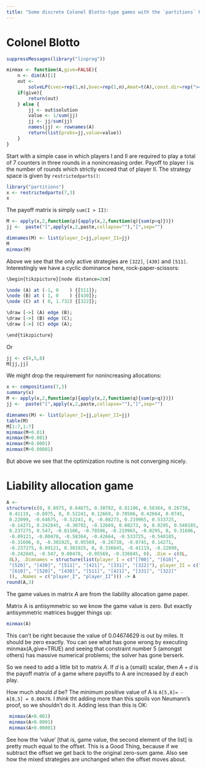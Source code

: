 ```yaml
---
title: "Some discrete Colonel Blotto-type games with the `partitions` R package"
---
```


# Colonel Blotto


```r
suppressMessages(library("linprog"))

minmax <- function(A,give=FALSE){
    n <- dim(A)[1]
    out <-
        solveLP(cvec=rep(1,n),bvec=rep(1,n),Amat=t(A),const.dir=rep(">=",n),maximum=FALSE)
    if(give){
        return(out)
    } else {
        jj <- out$solution
        value <- 1/sum(jj)
        jj <- jj/sum(jj)
        names(jj) <- rownames(A)
        return(list(probs=jj,value=value))
    }
}
```

Start with a simple case in which players I and II are required to
play a total of 7 counters in three rounds in a nonincreasing order.
Payoff to player I is the number of rounds which strictly exceed that
of player II.  The strategy space is given by `restrictedparts()`:


```r
library("partitions")
x <- restrictedparts(7,3)
x
```

The payoff matrix is simply `sum(I > II)`:

```r
M <- apply(x,2,function(p){apply(x,2,function(q){sum(p>q)})})
jj <-  paste("[",apply(x,2,paste,collapse=""),"]",sep="")

dimnames(M) <- list(player_I=jj,player_II=jj)
M
minmax(M)
```

Above we see that the only active strategies are `[322]`, `[430]` and
`[511]`.  Interestingly we have a cyclic dominance here, rock-paper-scissors:


```r
\begin{tikzpicture}[node distance=2cm]

\node (A) at (-1, 0    ) {[511]};
\node (B) at ( 1, 0    ) {[430]};
\node (C) at ( 0, 1.732) {[322]};

\draw [->] (A) edge (B);
\draw [->] (B) edge (C);
\draw [->] (C) edge (A);

\end{tikzpicture}
```


Or

```r
jj <- c(4,5,8)
M[jj,jj]
```

We might drop the requirement for nonincreasing allocations:

```r
x <- compositions(7,3)
summary(x)
M <- apply(x,2,function(p){apply(x,2,function(q){sum(p>q)})})
jj <-  paste("[",apply(x,2,paste,collapse=""),"]",sep="")

dimnames(M) <- list(player_I=jj,player_II=jj)
table(M)
M[1:7,1:7]
minmax(M+0.01)
minmax(M+0.001)
minmax(M+0.0001)
minmax(M+0.00001)
```

But above we see that the optimization routine is not converging nicely.


# Liability allocation game

```r
A <- 
structure(c(0, 0.8975, 0.64675, 0.30792, 0.81106, 0.58364, 0.26738, 
 0.41119, -0.8975, 0, 0.52241, 0.12669, 0.78506, 0.42664, 0.0745, 
 0.22099, -0.64675, -0.52241, 0, -0.08273, 0.219965, 0.533725, 
 -0.14271, 0.242845, -0.30792, -0.12669, 0.08273, 0, 0.0295, 0.540185, 
 0.237275, 0.547, -0.81106, -0.78506, -0.219965, -0.0295, 0, 0.31606, 
 -0.09121, -0.00478, -0.58364, -0.42664, -0.533725, -0.540185, 
 -0.31606, 0, -0.301925, 0.05569, -0.26738, -0.0745, 0.14271, 
 -0.237275, 0.09121, 0.301925, 0, 0.336845, -0.41119, -0.22099, 
 -0.242845, -0.547, 0.00478, -0.05569, -0.336845, 0), .Dim = c(8L, 
 8L), .Dimnames = structure(list(player_I = c("[700]", "[610]", 
 "[520]", "[430]", "[511]", "[421]", "[331]", "[322]"), player_II = c("[700]", 
 "[610]", "[520]", "[430]", "[511]", "[421]", "[331]", "[322]"
 )), .Names = c("player_I", "player_II"))) -> A
round(A,3)
```

The game values in matrix $A$ are from the liability allocation game
paper.




Matrix A is antisymmetric so we know the game value is zero.  But
exactly antisymmetric matrices bugger things up:

```r
minmax(A)
```

This can't be right because the value of 0.04674629 is out by miles.
It should be zero exactly.  You can see what has gone wrong by
executing minmax(A,give=TRUE) and seeing that constraint number 5
(amongst others) has massive numerical problems; the solver has gone
berserk.

So we need to add a little bit to matrix $A$.  If $d$ is a (small)
scalar, then $A+d$ is the payoff matrix of a game where payoffs to A
are increased by $d$ each play.

How much should $d$ be?  The minimum positive value of A is `A[5,8]=
-A[8,5] = 0.00478`.  I *think* tht adding more than this spoils von
Neumann's proof, so we shouldn't do it.  Adding less than this is OK:


```r
 minmax(A+0.001)
 minmax(A+0.0001)
 minmax(A+0.00001)
```

 See how the 'value' [that is, game value, the second element of the
 list] is pretty much equal to the offset. This is a Good Thing,
 because if we subtract the offset we get back to the original
 zero-sum game.  Also see how the mixed strategies are unchanged when
 the offset moves about.
